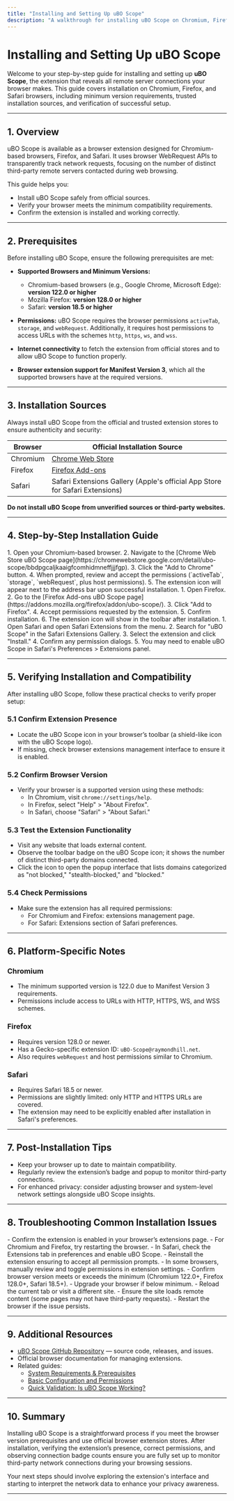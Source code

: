 ```yaml
---
title: "Installing and Setting Up uBO Scope"
description: "A walkthrough for installing uBO Scope on Chromium, Firefox, and Safari browsers. Includes guidance on installation sources, required browser versions, and verifying a successful setup."
---
```


# Installing and Setting Up uBO Scope

Welcome to your step-by-step guide for installing and setting up **uBO Scope**, the extension that reveals all remote server connections your browser makes. This guide covers installation on Chromium, Firefox, and Safari browsers, including minimum version requirements, trusted installation sources, and verification of successful setup.

---

## 1. Overview

uBO Scope is available as a browser extension designed for Chromium-based browsers, Firefox, and Safari. It uses browser WebRequest APIs to transparently track network requests, focusing on the number of distinct third-party remote servers contacted during web browsing.

This guide helps you:
- Install uBO Scope safely from official sources.
- Verify your browser meets the minimum compatibility requirements.
- Confirm the extension is installed and working correctly.

---

## 2. Prerequisites

Before installing uBO Scope, ensure the following prerequisites are met:

- **Supported Browsers and Minimum Versions:**
  - Chromium-based browsers (e.g., Google Chrome, Microsoft Edge): **version 122.0 or higher**
  - Mozilla Firefox: **version 128.0 or higher**
  - Safari: **version 18.5 or higher**

- **Permissions:** uBO Scope requires the browser permissions `activeTab`, `storage`, and `webRequest`. Additionally, it requires host permissions to access URLs with the schemes `http`, `https`, `ws`, and `wss`.

- **Internet connectivity** to fetch the extension from official stores and to allow uBO Scope to function properly.

- **Browser extension support for Manifest Version 3**, which all the supported browsers have at the required versions.

---

## 3. Installation Sources

Always install uBO Scope from the official and trusted extension stores to ensure authenticity and security:

| Browser     | Official Installation Source                                               |
|-------------|---------------------------------------------------------------------------|
| Chromium    | [Chrome Web Store](https://chromewebstore.google.com/detail/ubo-scope/bbdpgcaljkaaigfcomhidmneffjjjfgp) |
| Firefox     | [Firefox Add-ons](https://addons.mozilla.org/firefox/addon/ubo-scope/)   |
| Safari      | Safari Extensions Gallery (Apple's official App Store for Safari Extensions) |

**Do not install uBO Scope from unverified sources or third-party websites.**

---

## 4. Step-by-Step Installation Guide

<Steps>
<Step title="Install on Chromium (Chrome, Edge, etc.)">
1. Open your Chromium-based browser.
2. Navigate to the [Chrome Web Store uBO Scope page](https://chromewebstore.google.com/detail/ubo-scope/bbdpgcaljkaaigfcomhidmneffjjjfgp).
3. Click the "Add to Chrome" button.
4. When prompted, review and accept the permissions (`activeTab`, `storage`, `webRequest`, plus host permissions).
5. The extension icon will appear next to the address bar upon successful installation.
</Step>
<Step title="Install on Firefox">
1. Open Firefox.
2. Go to the [Firefox Add-ons uBO Scope page](https://addons.mozilla.org/firefox/addon/ubo-scope/).
3. Click "Add to Firefox".
4. Accept permissions requested by the extension.
5. Confirm installation.
6. The extension icon will show in the toolbar after installation.
</Step>
<Step title="Install on Safari">
1. Open Safari and open Safari Extensions from the menu.
2. Search for "uBO Scope" in the Safari Extensions Gallery.
3. Select the extension and click "Install."
4. Confirm any permission dialogs.
5. You may need to enable uBO Scope in Safari's Preferences > Extensions panel.
</Step>
</Steps>

---

## 5. Verifying Installation and Compatibility

After installing uBO Scope, follow these practical checks to verify proper setup:

### 5.1 Confirm Extension Presence

- Locate the uBO Scope icon in your browser’s toolbar (a shield-like icon with the uBO Scope logo).
- If missing, check browser extensions management interface to ensure it is enabled.

### 5.2 Confirm Browser Version

- Verify your browser is a supported version using these methods:
  - In Chromium, visit `chrome://settings/help`.
  - In Firefox, select "Help" > "About Firefox".
  - In Safari, choose "Safari" > "About Safari."

### 5.3 Test the Extension Functionality

- Visit any website that loads external content.
- Observe the toolbar badge on the uBO Scope icon; it shows the number of distinct third-party domains connected.
- Click the icon to open the popup interface that lists domains categorized as "not blocked," "stealth-blocked," and "blocked."

### 5.4 Check Permissions

- Make sure the extension has all required permissions:
  - For Chromium and Firefox: extensions management page.
  - For Safari: Extensions section of Safari preferences.

---

## 6. Platform-Specific Notes

### Chromium
- The minimum supported version is 122.0 due to Manifest Version 3 requirements.
- Permissions include access to URLs with HTTP, HTTPS, WS, and WSS schemes.

### Firefox
- Requires version 128.0 or newer.
- Has a Gecko-specific extension ID: `uBO-Scope@raymondhill.net`.
- Also requires `webRequest` and host permissions similar to Chromium.

### Safari
- Requires Safari 18.5 or newer.
- Permissions are slightly limited: only HTTP and HTTPS URLs are covered.
- The extension may need to be explicitly enabled after installation in Safari's preferences.

---

## 7. Post-Installation Tips

- Keep your browser up to date to maintain compatibility.
- Regularly review the extension’s badge and popup to monitor third-party connections.
- For enhanced privacy: consider adjusting browser and system-level network settings alongside uBO Scope insights.

---

## 8. Troubleshooting Common Installation Issues

<AccordionGroup title="Troubleshooting Installation and Setup">
<Accordion title="Extension Icon Not Visible">
- Confirm the extension is enabled in your browser’s extensions page.
- For Chromium and Firefox, try restarting the browser.
- In Safari, check the Extensions tab in preferences and enable uBO Scope.
</Accordion>
<Accordion title="Permissions Not Granted">
- Reinstall the extension ensuring to accept all permission prompts.
- In some browsers, manually review and toggle permissions in extension settings.
</Accordion>
<Accordion title="Incompatible Browser Version">
- Confirm browser version meets or exceeds the minimum (Chromium 122.0+, Firefox 128.0+, Safari 18.5+).
- Upgrade your browser if below minimum.
</Accordion>
<Accordion title="Unexpected Badge Behavior">
- Reload the current tab or visit a different site.
- Ensure the site loads remote content (some pages may not have third-party requests).
- Restart the browser if the issue persists.
</Accordion>
</AccordionGroup>

---

## 9. Additional Resources

- [uBO Scope GitHub Repository](https://github.com/gorhill/uBO-Scope) — source code, releases, and issues.
- Official browser documentation for managing extensions.
- Related guides:
  - [System Requirements & Prerequisites](../../getting-started/installation-and-setup/prerequisites)
  - [Basic Configuration and Permissions](../../getting-started/installation-and-setup/basic-configuration)
  - [Quick Validation: Is uBO Scope Working?](../../getting-started/first-steps-and-validation/quick-validation)

---

## 10. Summary

Installing uBO Scope is a straightforward process if you meet the browser version prerequisites and use official browser extension stores. After installation, verifying the extension’s presence, correct permissions, and observing connection badge counts ensure you are fully set up to monitor third-party network connections during your browsing sessions.

Your next steps should involve exploring the extension's interface and starting to interpret the network data to enhance your privacy awareness.

---